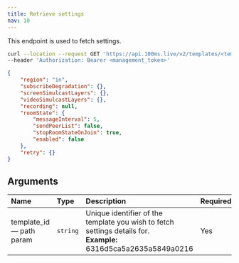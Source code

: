```yaml
---
title: Retrieve settings
nav: 10
---
```


This endpoint is used to fetch settings.

<GetRequest title="https://api.100ms.live/v2/templates/<template_id>/settings" />

<Request id="req-0">

```bash
curl --location --request GET 'https://api.100ms.live/v2/templates/<template_id>/settings' \
--header 'Authorization: Bearer <management_token>'
```

</Request>

<ResponseBox id="res-0" status="200 Ok">

```json
{
    "region": "in",
    "subscribeDegradation": {},
    "screenSimulcastLayers": {},
    "videoSimulcastLayers": {},
    "recording": null,
    "roomState": {
        "messageInterval": 5,
        "sendPeerList": false,
        "stopRoomStateOnJoin": true,
        "enabled": false
    },
    "retry": {}
}
```

</ResponseBox>

## Arguments

| Name                           | Type     | Description                                                                                                           | Required |
| :----------------------------- | :------- | :-------------------------------------------------------------------------------------------------------------------- | :------- |
| template_id <br/> — path param | `string` | Unique identifier of the template you wish to fetch settings details for. <br/> **Example:** 6316d5ca5a2635a5849a0216 | Yes      |
